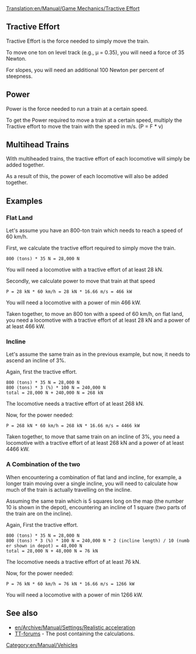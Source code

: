 [[Translation:en/Manual/Game Mechanics/Tractive Effort]]

== Tractive Effort ==

Tractive Effort is the force needed to simply move the train.

To move one ton on level track (e.g., µ = 0.35), you will need a force of 35 Newton.

For slopes, you will need an additional 100 Newton per percent of steepness.

== Power ==

Power is the force needed to run a train at a certain speed.

To get the Power required to move a train at a certain speed, multiply the Tractive effort to move the train with the speed in m/s. (P = F * v)

== Multihead Trains ==

With multiheaded trains, the tractive effort of each locomotive will simply be added together.

As a result of this, the power of each locomotive will also be added together.

== Examples ==
=== Flat Land ===
Let's assume you have an 800-ton train which needs to reach a speed of 60 km/h.

First, we calculate the tractive effort required to simply move the train.

 800 (tons) * 35 N = 28,000 N

You will need a locomotive with a tractive effort of at least 28 kN.

Secondly, we calculate power to move that train at that speed

 P = 28 kN * 60 km/h = 28 kN * 16.66 m/s = 466 kW

You will need a locomotive with a power of min 466 kW.

Taken together, to move an 800 ton with a speed of 60 km/h, on flat land, you need a locomotive with a tractive effort of at least 28 kN and a power of at least 466 kW.

=== Incline ===
Let's assume the same train as in the previous example, but now, it needs to ascend an incline of 3%.

Again, first the tractive effort.

 800 (tons) * 35 N = 28,000 N
 800 (tons) * 3 (%) * 100 N = 240,000 N
 total = 28,000 N + 240,000 N = 268 kN

The locomotive needs a tractive effort of at least 268 kN.

Now, for the power needed:

 P = 268 kN * 60 km/h = 268 kN * 16.66 m/s = 4466 kW

Taken together, to move that same train on an incline of 3%, you need a locomotive with a tractive effort of at least 268 kN and a power of at least 4466 kW.

=== A Combination of the two ===
When encountering a combination of flat land and incline, for example, a longer train moving over a single incline, you will need to calculate how much of the train is actually travelling on the incline.

Assuming the same train which is 5 squares long on the map (the number 10 is shown in the depot), encountering an incline of 1 square (two parts of the train are on the incline).

Again, First the tractive effort.

 800 (tons) * 35 N = 28,000 N
 800 (tons) * 3 (%) * 100 N = 240,000 N * 2 (incline length) / 10 (number shown in depot) = 48,000 N
 total = 28,000 N + 48,000 N = 76 kN

The locomotive needs a tractive effort of at least 76 kN.

Now, for the power needed:

 P = 76 kN * 60 km/h = 76 kN * 16.66 m/s = 1266 kW

You will need a locomotive with a power of min 1266 kW.

== See also ==
* [[en/Archive/Manual/Settings/Realistic acceleration]]
* [http://www.tt-forums.net/viewtopic.php?p=751674#p751674 TT-forums] - The post containing the calculations.


[[Category:en/Manual/Vehicles]]